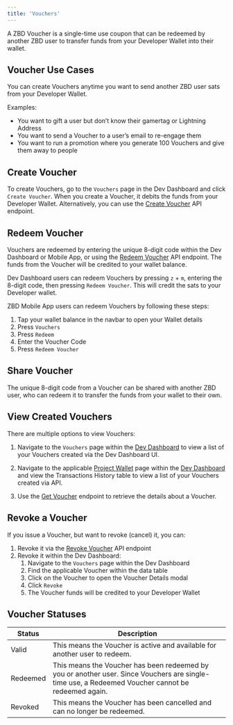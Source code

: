 ```yaml
---
title: 'Vouchers'
---
```


A ZBD Voucher is a single-time use coupon that can be redeemed by another ZBD user to transfer funds from your Developer Wallet into their wallet.

## Voucher Use Cases[​](#voucher-use-cases "Direct link to heading")

You can create Vouchers anytime you want to send another ZBD user sats from your Developer Wallet.

Examples:

*   You want to gift a user but don’t know their gamertag or Lightning Address
*   You want to send a Voucher to a user’s email to re-engage them
*   You want to run a promotion where you generate 100 Vouchers and give them away to people

## Create Voucher[​](#create-voucher "Direct link to heading")

To create Vouchers, go to the `Vouchers` page in the Dev Dashboard and click `Create Voucher`. When you create a Voucher, it debits the funds from your Developer Wallet. Alternatively, you can use the [Create Voucher](/api-reference/vouchers/create) API endpoint.

## Redeem Voucher[​](#redeem-voucher "Direct link to heading")

Vouchers are redeemed by entering the unique 8-digit code within the Dev Dashboard or Mobile App, or using the [Redeem Voucher](/api-reference/vouchers/redeem) API endpoint. The funds from the Voucher will be credited to your wallet balance. 

Dev Dashboard users can redeem Vouchers by pressing `z` + `m`, entering the 8-digit code, then pressing `Redeem Voucher`. This will credit the sats to your Developer wallet. 

ZBD Mobile App users can redeem Vouchers by following these steps:
1. Tap your wallet balance in the navbar to open your Wallet details
2. Press `Vouchers`
3. Press `Redeem`
4. Enter the Voucher Code
5. Press `Redeem Voucher`

## Share Voucher[​](#share-voucher "Direct link to heading")

The unique 8-digit code from a Voucher can be shared with another ZBD user, who can redeem it to transfer the funds from your wallet to their own.

## View Created Vouchers[​](#view-created-vouchers "Direct link to heading")

There are multiple options to view Vouchers:

1. Navigate to the `Vouchers` page within the [Dev Dashboard](https://dashboard.zebedee.io/) to view a list of your Vouchers created via the Dev Dashboard UI.

2. Navigate to the applicable [Project Wallet](/docs/dashboard/projects/wallet) page within the [Dev Dashboard](https://dashboard.zebedee.io/) and view the Transactions History table to view a list of your Vouchers created via API.

3. Use the [Get Voucher](/api-reference/vouchers/get) endpoint to retrieve the details about a Voucher. 

## Revoke a Voucher[​](#revoke-a-voucher "Direct link to heading")

If you issue a Voucher, but want to revoke (cancel) it, you can:

1.  Revoke it via the [Revoke Voucher](/api-reference/vouchers/revoke) API endpoint
2.  Revoke it within the Dev Dashboard:
    1.  Navigate to the `Vouchers` page within the Dev Dashboard
    2.  Find the applicable Voucher within the data table
    3.  Click on the Voucher to open the Voucher Details modal
    4.  Click `Revoke`
    5.  The Voucher funds will be credited to your Developer Wallet

## Voucher Statuses[​](#voucher-statuses "Direct link to heading")
| Status | Description |
| --- | --- |
| Valid | This means the Voucher is active and available for another user to redeem. |
| Redeemed | This means the Voucher has been redeemed by you or another user. Since Vouchers are single-time use, a Redeemed Voucher cannot be redeemed again. |
| Revoked | This means the Voucher has been cancelled and can no longer be redeemed. |
